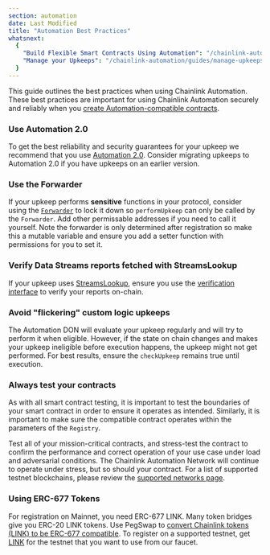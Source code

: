 ```yaml
---
section: automation
date: Last Modified
title: "Automation Best Practices"
whatsnext:
  {
    "Build Flexible Smart Contracts Using Automation": "/chainlink-automation/guides/flexible-upkeeps",
    "Manage your Upkeeps": "/chainlink-automation/guides/manage-upkeeps",
  }
---
```


This guide outlines the best practices when using Chainlink Automation. These best practices are important for using Chainlink Automation securely and reliably when you [create Automation-compatible contracts](/chainlink-automation/guides/compatible-contracts).

### Use Automation 2.0

To get the best reliability and security guarantees for your upkeep we recommend that you use [Automation 2.0](/chainlink-automation/overview/automation-release-notes/#2023-10-02---v20-release). Consider migrating upkeeps to Automation 2.0 if you have upkeeps on an earlier version.

### Use the Forwarder

If your upkeep performs **sensitive** functions in your protocol, consider using the [`Forwarder`](/chainlink-automation/overview/automation-release-notes) to lock it down so `performUpkeep` can only be called by the `Forwarder`. Add other permissable addresses if you need to call it yourself. Note the forwarder is only determined after registration so make this a mutable variable and ensure you add a setter function with permissions for you to set it.

### Verify Data Streams reports fetched with StreamsLookup

If your upkeep uses [StreamsLookup](/chainlink-automation/reference/automation-interfaces#streamslookupcompatibleinterface), ensure you use the [verification interface](/data-streams/reference/interfaces) to verify your reports on-chain.

### Avoid "flickering" custom logic upkeeps

The Automation DON will evaluate your upkeep regularly and will try to perform it when eligible. However, if the state on chain changes and makes your upkeep ineligible before execution happens, the upkeep might not get performed. For best results, ensure the `checkUpkeep` remains true until execution.

### Always test your contracts

As with all smart contract testing, it is important to test the boundaries of your smart contract in order to ensure it operates as intended. Similarly, it is important to make sure the compatible contract operates within the parameters of the `Registry`.

Test all of your mission-critical contracts, and stress-test the contract to confirm the performance and correct operation of your use case under load and adversarial conditions. The Chainlink Automation Network will continue to operate under stress, but so should your contract. For a list of supported testnet blockchains, please review the [supported networks page](/chainlink-automation/overview/supported-networks).

### Using ERC-677 Tokens

For registration on Mainnet, you need ERC-677 LINK. Many token bridges give you ERC-20 LINK tokens. Use PegSwap to [convert Chainlink tokens (LINK) to be ERC-677 compatible](https://pegswap.chain.link/). To register on a supported testnet, get [LINK](/resources/link-token-contracts) for the testnet that you want to use from our faucet.

